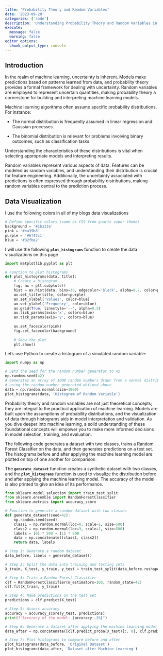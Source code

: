 ---
title: 'Probability Theory and Random Variables'
date: '2023-09-20'
categories: ['code']
description: 'Understanding Probability Theory and Random Variables in the Context of Machine Learning'
execute: 
  message: false
  warning: false
editor_options: 
  chunk_output_type: console
---

## Introduction

In the realm of machine learning, uncertainty is inherent. Models make predictions based on patterns learned from data, and probability theory provides a formal framework for dealing with uncertainty. Random variables are employed to represent uncertain quantities, making probability theory a cornerstone for building and interpreting machine learning models.

Machine learning algorithms often assume specific probability distributions. For instance:

-   The normal distribution is frequently assumed in linear regression and Gaussian processes.

-   The binomial distribution is relevant for problems involving binary outcomes, such as classification tasks.

Understanding the characteristics of these distributions is vital when selecting appropriate models and interpreting results.

Random variables represent various aspects of data. Features can be modeled as random variables, and understanding their distribution is crucial for feature engineering. Additionally, the uncertainty associated with predictions is often expressed through probability distributions, making random variables central to the prediction process.

## Data Visualization

I use the following colors in all of my blogs data visualizations

```{python}
# Define specific colors (same as CSS from quarto vapor theme)
background = '#1b133a'
pink = '#ea39b8'
purple = '#6f42c1'
blue = '#32fbe2'
```

I will use the following **`plot_histograms`** function to create the data visualizations on this page

```{python}
import matplotlib.pyplot as plt

# Function to plot histograms
def plot_histograms(data, title):
    # Create a histogram
    fig, ax = plt.subplots()
    hist = ax.hist(data, bins=30, edgecolor='black', alpha=0.7, color=purple, ec=blue)
    ax.set_title(title, color=purple)
    ax.set_xlabel('Values', color=blue)
    ax.set_ylabel('Frequency', color=blue)
    ax.grid(True, linestyle='--', alpha=0.5)
    ax.tick_params(axis='x', colors=blue)
    ax.tick_params(axis='y', colors=blue)
    
    ax.set_facecolor(pink)
    fig.set_facecolor(background)
    
    # Show the plot
    plt.show()
```

Let's use Python to create a histogram of a simulated random variable:

```{python}
import numpy as np

# Sets the seed for the random number generator to 42
np.random.seed(42)
# Generates an array of 1000 random numbers drawn from a normal distribution
# using the random number generated defined above
data = np.random.normal(size=1000)
plot_histograms(data, 'Histogram of Random Variable')
```

Probability theory and random variables are not just theoretical concepts; they are integral to the practical application of machine learning. Models are built upon the assumptions of probability distributions, and the visualization of data through histograms aids in model interpretation and validation. As you dive deeper into machine learning, a solid understanding of these foundational concepts will empower you to make more informed decisions in model selection, training, and evaluation.

The following code generates a dataset with two classes, trains a Random Forest Classifier on the data, and then generates predictions on a test set. The histograms before and after applying the machine learning model are plotted on top of one another for comparison.

The **`generate_dataset`** function creates a synthetic dataset with two classes, and the **`plot_histograms`** function is used to visualize the distribution before and after applying the machine learning model. The accuracy of the model is also printed to give an idea of its performance.

```{python}
from sklearn.model_selection import train_test_split
from sklearn.ensemble import RandomForestClassifier
from sklearn.metrics import accuracy_score

# Function to generate a random dataset with two classes
def generate_dataset(seed=42):
    np.random.seed(seed)
    class1 = np.random.normal(loc=0, scale=1, size=500)
    class2 = np.random.normal(loc=3, scale=1, size=500)
    labels = [0] * 500 + [1] * 500
    data = np.concatenate([class1, class2])
    return data, labels

# Step 1: Generate a random dataset
data_before, labels = generate_dataset()

# Step 2: Split the data into training and testing sets
X_train, X_test, y_train, y_test = train_test_split(data_before.reshape(-1, 1), labels, test_size=0.2, random_state=42)

# Step 3: Train a Random Forest Classifier
clf = RandomForestClassifier(n_estimators=100, random_state=42)
clf.fit(X_train, y_train)

# Step 4: Make predictions on the test set
predictions = clf.predict(X_test)

# Step 5: Assess accuracy
accuracy = accuracy_score(y_test, predictions)
print(f"Accuracy of the model: {accuracy:.2%}")

# Step 6: Generate a dataset after applying the machine learning model
data_after = np.concatenate([clf.predict_proba(X_test)[:, 0], clf.predict_proba(X_test)[:, 1]])

# Step 7: Plot histograms to compare before and after
plot_histograms(data_before, 'Original Dataset')
plot_histograms(data_after, 'Dataset after Machine Learning')
```

